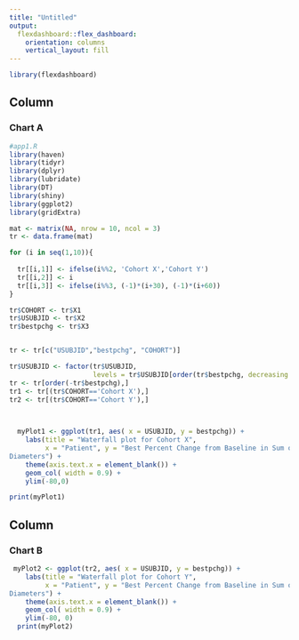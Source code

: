 ```yaml
---
title: "Untitled"
output: 
  flexdashboard::flex_dashboard:
    orientation: columns
    vertical_layout: fill
---
```


```r
library(flexdashboard)
```

Column {data-width=500}
-----------------------------------------------------------------------

### Chart A

```r
#app1.R
library(haven)
library(tidyr)
library(dplyr)
library(lubridate)
library(DT)
library(shiny)
library(ggplot2)
library(gridExtra)

mat <- matrix(NA, nrow = 10, ncol = 3)
tr <- data.frame(mat)

for (i in seq(1,10)){
  
  tr[[i,1]] <- ifelse(i%%2, 'Cohort X','Cohort Y')
  tr[[i,2]] <- i
  tr[[i,3]] <- ifelse(i%%3, (-1)*(i+30), (-1)*(i+60))
}

tr$COHORT <- tr$X1
tr$USUBJID <- tr$X2
tr$bestpchg <- tr$X3


tr <- tr[c("USUBJID","bestpchg", "COHORT")]

tr$USUBJID <- factor(tr$USUBJID, 
                     levels = tr$USUBJID[order(tr$bestpchg, decreasing = TRUE)])
tr <- tr[order(-tr$bestpchg),]
tr1 <- tr[(tr$COHORT=='Cohort X'),]
tr2 <- tr[(tr$COHORT=='Cohort Y'),]


  
  myPlot1 <- ggplot(tr1, aes( x = USUBJID, y = bestpchg)) + 
    labs(title = "Waterfall plot for Cohort X", 
         x = "Patient", y = "Best Percent Change from Baseline in Sum of 
Diameters") +
    theme(axis.text.x = element_blank()) +
    geom_col( width = 0.9) +
    ylim(-80,0)

print(myPlot1)
```

Column {data-width=500}
-----------------------------------------------------------------------

### Chart B

```r
 myPlot2 <- ggplot(tr2, aes( x = USUBJID, y = bestpchg)) + 
    labs(title = "Waterfall plot for Cohort Y", 
         x = "Patient", y = "Best Percent Change from Baseline in Sum of 
Diameters") +
    theme(axis.text.x = element_blank()) +
    geom_col( width = 0.9) +
    ylim(-80, 0)
  print(myPlot2)

```

